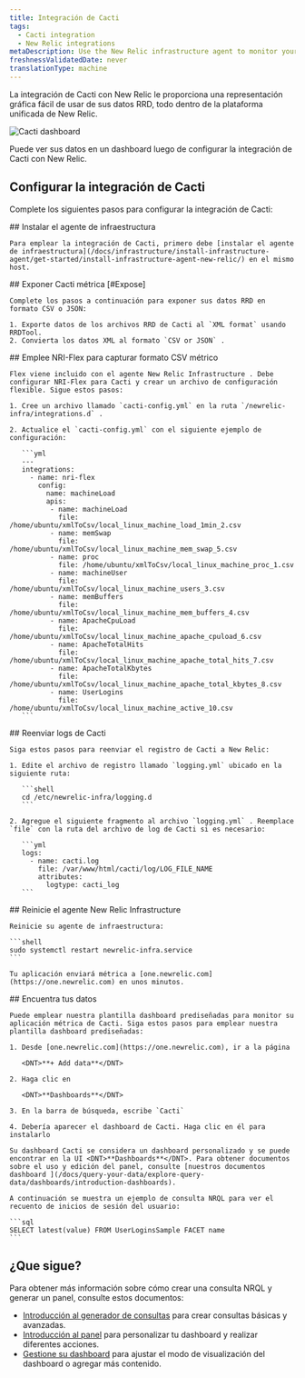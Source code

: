 ```yaml
---
title: Integración de Cacti
tags:
  - Cacti integration
  - New Relic integrations
metaDescription: Use the New Relic infrastructure agent to monitor your Cacti data.
freshnessValidatedDate: never
translationType: machine
---
```



La integración de Cacti con New Relic le proporciona una representación gráfica fácil de usar de sus datos RRD, todo dentro de la plataforma unificada de New Relic.

<img
  title="Cacti dashboard"
  alt="Cacti dashboard"
  src={infrastructureCactiDashboard}
/>

<figcaption>
  Puede ver sus datos en un dashboard luego de configurar la integración de Cacti con New Relic.
</figcaption>

## Configurar la integración de Cacti

Complete los siguientes pasos para configurar la integración de Cacti:

<Steps>
  <Step>
    ## Instalar el agente de infraestructura

    Para emplear la integración de Cacti, primero debe [instalar el agente de infraestructura](/docs/infrastructure/install-infrastructure-agent/get-started/install-infrastructure-agent-new-relic/) en el mismo host.
  </Step>

  <Step>
    ## Exponer Cacti métrica [#Expose]

    Complete los pasos a continuación para exponer sus datos RRD en formato CSV o JSON:

    1. Exporte datos de los archivos RRD de Cacti al `XML format` usando RRDTool.
    2. Convierta los datos XML al formato `CSV or JSON` .
  </Step>

  <Step>
    ## Emplee NRI-Flex para capturar formato CSV métrico

    Flex viene incluido con el agente New Relic Infrastructure . Debe configurar NRI-Flex para Cacti y crear un archivo de configuración flexible. Sigue estos pasos:

    1. Cree un archivo llamado `cacti-config.yml` en la ruta `/newrelic-infra/integrations.d` .

    2. Actualice el `cacti-config.yml` con el siguiente ejemplo de configuración:

       ```yml
       ---
       integrations:
         - name: nri-flex
           config:
             name: machineLoad
             apis:
              - name: machineLoad
                file: /home/ubuntu/xmlToCsv/local_linux_machine_load_1min_2.csv
              - name: memSwap
                file: /home/ubuntu/xmlToCsv/local_linux_machine_mem_swap_5.csv
              - name: proc
                file: /home/ubuntu/xmlToCsv/local_linux_machine_proc_1.csv
              - name: machineUser
                file: /home/ubuntu/xmlToCsv/local_linux_machine_users_3.csv
              - name: memBuffers
                file: /home/ubuntu/xmlToCsv/local_linux_machine_mem_buffers_4.csv
              - name: ApacheCpuLoad
                file: /home/ubuntu/xmlToCsv/local_linux_machine_apache_cpuload_6.csv
              - name: ApacheTotalHits
                file: /home/ubuntu/xmlToCsv/local_linux_machine_apache_total_hits_7.csv
              - name: ApacheTotalKbytes
                file: /home/ubuntu/xmlToCsv/local_linux_machine_apache_total_kbytes_8.csv
              - name: UserLogins
                file: /home/ubuntu/xmlToCsv/local_linux_machine_active_10.csv
       ```
  </Step>

  <Step>
    ## Reenviar logs de Cacti

    Siga estos pasos para reenviar el registro de Cacti a New Relic:

    1. Edite el archivo de registro llamado `logging.yml` ubicado en la siguiente ruta:

       ```shell
       cd /etc/newrelic-infra/logging.d
       ```

    2. Agregue el siguiente fragmento al archivo `logging.yml` . Reemplace `file` con la ruta del archivo de log de Cacti si es necesario:

       ```yml
       logs:
         - name: cacti.log
           file: /var/www/html/cacti/log/LOG_FILE_NAME
           attributes:
             logtype: cacti_log
       ```
  </Step>

  <Step>
    ## Reinicie el agente New Relic Infrastructure

    Reinicie su agente de infraestructura:

    ```shell
    sudo systemctl restart newrelic-infra.service
    ```

    Tu aplicación enviará métrica a [one.newrelic.com](https://one.newrelic.com) en unos minutos.
  </Step>

  <Step>
    ## Encuentra tus datos

    Puede emplear nuestra plantilla dashboard prediseñadas para monitor su aplicación métrica de Cacti. Siga estos pasos para emplear nuestra plantilla dashboard prediseñadas:

    1. Desde [one.newrelic.com](https://one.newrelic.com), ir a la página

       <DNT>**+ Add data**</DNT>

    2. Haga clic en

       <DNT>**Dashboards**</DNT>

    3. En la barra de búsqueda, escribe `Cacti`

    4. Debería aparecer el dashboard de Cacti. Haga clic en él para instalarlo

    Su dashboard Cacti se considera un dashboard personalizado y se puede encontrar en la UI <DNT>**Dashboards**</DNT>. Para obtener documentos sobre el uso y edición del panel, consulte [nuestros documentos dashboard ](/docs/query-your-data/explore-query-data/dashboards/introduction-dashboards).

    A continuación se muestra un ejemplo de consulta NRQL para ver el recuento de inicios de sesión del usuario:

    ```sql
    SELECT latest(value) FROM UserLoginsSample FACET name
    ```
  </Step>
</Steps>

## ¿Que sigue?

Para obtener más información sobre cómo crear una consulta NRQL y generar un panel, consulte estos documentos:

* [Introducción al generador de consultas](/docs/query-your-data/explore-query-data/query-builder/introduction-query-builder) para crear consultas básicas y avanzadas.
* [Introducción al panel](/docs/query-your-data/explore-query-data/dashboards/introduction-dashboards) para personalizar tu dashboard y realizar diferentes acciones.
* [Gestione su dashboard](/docs/query-your-data/explore-query-data/dashboards/manage-your-dashboard) para ajustar el modo de visualización del dashboard o agregar más contenido.